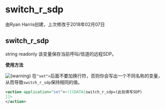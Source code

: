 # switch_r_sdp

由Ryan Harris创建，上次修改于2018年02月07日

## switch_r_sdp

string readonly 该变量保存当前呼叫/信道的远程SDP。

**使用方法**

![(warning)](/images/icons/emoticons/warning.svg) 在`"set">`后面不要加换行符，否则你会写出一个不同名称的变量，从而导致`switch_r_sdp`保持相同的值。

```xml
<action application="set"><![CDATA[switch_r_sdp=(此处填写SDP)
]]>
</action>
```